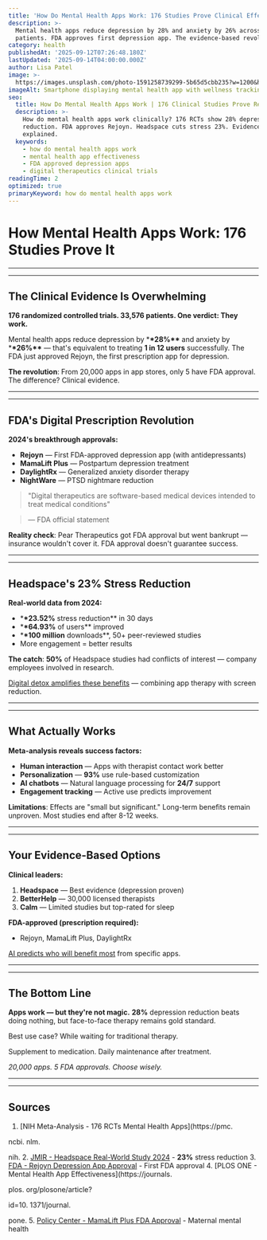 ```yaml
---
title: 'How Do Mental Health Apps Work: 176 Studies Prove Clinical Effectiveness'
description: >-
  Mental health apps reduce depression by 28% and anxiety by 26% across 33,576 
  patients. FDA approves first depression app. The evidence-based revolution.
category: health
publishedAt: '2025-09-12T07:26:48.180Z'
lastUpdated: '2025-09-14T04:00:00.000Z'
author: Lisa Patel
image: >-
  https://images.unsplash.com/photo-1591258739299-5b65d5cbb235?w=1200&h=630&fit=crop
imageAlt: Smartphone displaying mental health app with wellness tracking interface
seo:
  title: How Do Mental Health Apps Work | 176 Clinical Studies Prove Results
  description: >-
    How do mental health apps work clinically? 176 RCTs show 28% depression 
    reduction. FDA approves Rejoyn. Headspace cuts stress 23%. Evidence
    explained.
  keywords:
    - how do mental health apps work
    - mental health app effectiveness
    - FDA approved depression apps
    - digital therapeutics clinical trials
readingTime: 2
optimized: true
primaryKeyword: how do mental health apps work
---
```


# How Mental Health Apps Work: 176 Studies Prove It

---

---

## The Clinical Evidence Is Overwhelming

**176 randomized controlled trials. 33,576 patients. One verdict: They work.**

Mental health apps reduce depression by \***\*28%\*\*** and anxiety by \***\*26%\*\*** — that's equivalent to treating **1 in 12 users** successfully. The FDA just approved Rejoyn, the first prescription app for depression.

**The revolution**: From 20,000 apps in app stores, only 5 have FDA approval. The difference? Clinical evidence.

---

---

## FDA's Digital Prescription Revolution

**2024's breakthrough approvals:**

- **Rejoyn** — First FDA-approved depression app (with antidepressants)
- **MamaLift Plus** — Postpartum depression treatment
- **DaylightRx** — Generalized anxiety disorder therapy
- **NightWare** — PTSD nightmare reduction

>

> "Digital therapeutics are software-based medical devices intended to treat medical conditions"

> — FDA official statement

**Reality check**: Pear Therapeutics got FDA approval but went bankrupt — insurance wouldn't cover it. FDA approval doesn't guarantee success.

---

---

## Headspace's **23%** Stress Reduction

**Real-world data from 2024:**

- \***\*23.52%** stress reduction\*\* in 30 days
- \***\*64.93%** of users\*\* improved
- \***\*100 million** downloads\*\*, 50+ peer-reviewed studies
- More engagement = better results

**The catch**: **50%** of Headspace studies had conflicts of interest — company employees involved in research.

[Digital detox amplifies these benefits](/psychology/digital-detox-improves-mental-health) — combining app therapy with screen reduction.

---

---

## What Actually Works

**Meta-analysis reveals success factors:**

- **Human interaction** — Apps with therapist contact work better
- **Personalization** — **93%** use rule-based customization
- **AI chatbots** — Natural language processing for **24/7** support
- **Engagement tracking** — Active use predicts improvement

**Limitations**: Effects are "small but significant." Long-term benefits remain unproven. Most studies end after 8-12 weeks.

---

---

## Your Evidence-Based Options

**Clinical leaders:**

1. **Headspace** — Best evidence (depression proven)
2. **BetterHelp** — 30,000 licensed therapists
3. **Calm** — Limited studies but top-rated for sleep

**FDA-approved (prescription required):**

- Rejoyn, MamaLift Plus, DaylightRx

[AI predicts who will benefit most](/health/personalized-medicine-using-ai) from specific apps.

---

---

## The Bottom Line

**Apps work — but they're not magic.** **28%** depression reduction beats doing nothing, but face-to-face therapy remains gold standard.

Best use case? While waiting for traditional therapy.

Supplement to medication. Daily maintenance after treatment.

_20,000 apps. 5 FDA approvals. Choose wisely._

---

---

## Sources

1.  [NIH Meta-Analysis - 176 RCTs Mental Health Apps](https://pmc.

ncbi. nlm.

nih. 2. [JMIR - Headspace Real-World Study 2024](https://mhealth.jmir.org/**2024/1**/e52968) - **23%** stress reduction 3. [FDA - Rejoyn Depression App Approval](https://www.npr.org/**2024/04**/**04/1242721542**/the-fda-has-approved-the-first-app-to-help-treat-depression) - First FDA approval 4. [PLOS ONE - Mental Health App Effectiveness](https://journals.

plos. org/plosone/article?

id=10. 1371/journal.

pone. 5. [Policy Center - MamaLift Plus FDA Approval](https://policycentermmh.org/first-digital-therapeutic-for-maternal-mental-health/) - Maternal mental health
